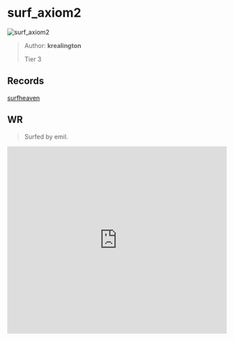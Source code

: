 
# surf_axiom2

![surf_axiom2](https://raw.githubusercontent.com/Sayt123/SurfMapPics/Maps-and-bonuses/csgo/surf_axiom2.jpg)

> Author: **krealington**
>
> Tier 3

## Records

[surfheaven](https://surfheaven.eu/map/surf_axiom2)

## WR

> Surfed by emil.

<iframe
width="100%"
height="430"
src="https://www.youtube.com/embed/3x67YtCkYrA"
frameborder="0"
allow="accelerometer; autoplay; clipboard-write; encrypted-media; gyroscope; picture-in-picture"
allowFullScreen
/>

```md

[Surf Timer] - emil finished in 00:39:02 (WR -00:00:33). Improving by 00:00:34
[Surf Timer] - emil beat the map record! Rank: 1/330

Previous WR holder: zasbu


```
                